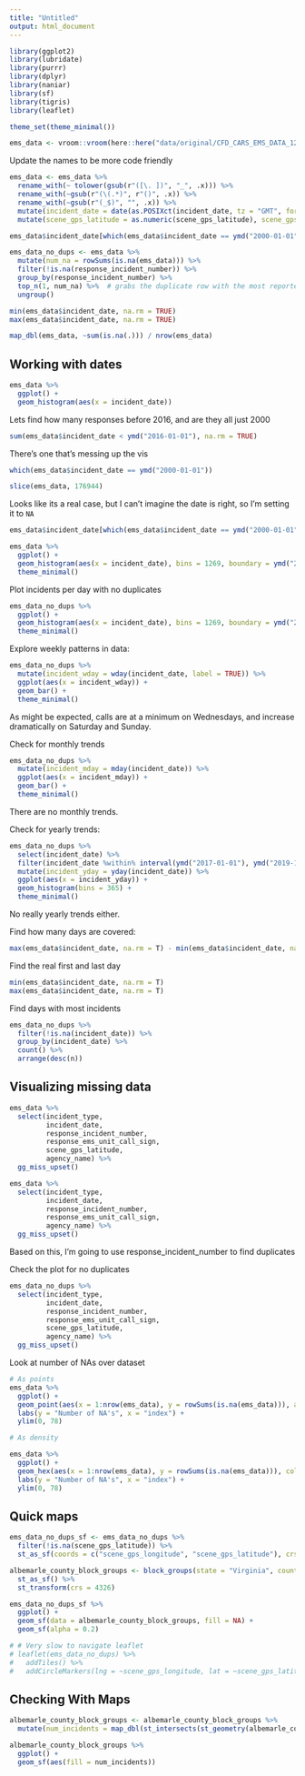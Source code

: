 ```yaml
---
title: "Untitled"
output: html_document
---
```


```r
library(ggplot2)
library(lubridate)
library(purrr)
library(dplyr)
library(naniar)
library(sf)
library(tigris)
library(leaflet)

theme_set(theme_minimal())
```


```r
ems_data <- vroom::vroom(here::here("data/original/CFD_CARS_EMS_DATA_121616TO51320.csv"), col_types = paste0(rep("c", 78), collapse = ""))
```

Update the names to be more code friendly

```r
ems_data <- ems_data %>% 
  rename_with(~ tolower(gsub(r"([\. ])", "_", .x))) %>% 
  rename_with(~gsub(r"(\(.*)", r"()", .x)) %>%
  rename_with(~gsub(r"(_$)", "", .x)) %>% 
  mutate(incident_date = date(as.POSIXct(incident_date, tz = "GMT", format = "%m/%d/%Y %H:%M:%S"))) %>% 
  mutate(scene_gps_latitude = as.numeric(scene_gps_latitude), scene_gps_longitude = as.numeric(scene_gps_longitude)) 

ems_data$incident_date[which(ems_data$incident_date == ymd("2000-01-01"))] <- NA # remove weird date from data

ems_data_no_dups <- ems_data %>% 
  mutate(num_na = rowSums(is.na(ems_data))) %>% 
  filter(!is.na(response_incident_number)) %>% 
  group_by(response_incident_number) %>% 
  top_n(1, num_na) %>%  # grabs the duplicate row with the most reported values 
  ungroup()
```



```r
min(ems_data$incident_date, na.rm = TRUE)
max(ems_data$incident_date, na.rm = TRUE)

```

```r
map_dbl(ems_data, ~sum(is.na(.))) / nrow(ems_data)
```

## Working with dates

```r
ems_data %>% 
  ggplot() +
  geom_histogram(aes(x = incident_date))
```

Lets find how many responses before 2016, and are they all just 2000

```r
sum(ems_data$incident_date < ymd("2016-01-01"), na.rm = TRUE)
```

There's one that's messing up the vis

```r
which(ems_data$incident_date == ymd("2000-01-01"))
```
```r
slice(ems_data, 176944)
```
 
Looks like its a real case, but I can't imagine the date is right, so I'm setting it to `NA`

```r
ems_data$incident_date[which(ems_data$incident_date == ymd("2000-01-01"))] <- NA
```

```r
ems_data %>% 
  ggplot() +
  geom_histogram(aes(x = incident_date), bins = 1269, boundary = ymd("2019-05-13")) +
  theme_minimal()
```

Plot incidents per day with no duplicates

```r
ems_data_no_dups %>% 
  ggplot() +
  geom_histogram(aes(x = incident_date), bins = 1269, boundary = ymd("2019-05-13")) +
  theme_minimal()
```

Explore weekly patterns in data:

```r
ems_data_no_dups %>% 
  mutate(incident_wday = wday(incident_date, label = TRUE)) %>% 
  ggplot(aes(x = incident_wday)) +
  geom_bar() +
  theme_minimal()
```
As might be expected, calls are at a minimum on Wednesdays, and increase dramatically on Saturday and Sunday. 


Check for monthly trends

```r
ems_data_no_dups %>% 
  mutate(incident_mday = mday(incident_date)) %>% 
  ggplot(aes(x = incident_mday)) +
  geom_bar() +
  theme_minimal()
```

There are no monthly trends. 

Check for yearly trends:

```r
ems_data_no_dups %>% 
  select(incident_date) %>% 
  filter(incident_date %within% interval(ymd("2017-01-01"), ymd("2019-12-31"))) %>% 
  mutate(incident_yday = yday(incident_date)) %>% 
  ggplot(aes(x = incident_yday)) +
  geom_histogram(bins = 365) +
  theme_minimal()
```

No really yearly trends either. 

Find how many days are covered:

```r
max(ems_data$incident_date, na.rm = T) - min(ems_data$incident_date, na.rm = T)
```
 
Find the real first and last day
```r
min(ems_data$incident_date, na.rm = T)
max(ems_data$incident_date, na.rm = T)
```

Find days with most incidents

```r
ems_data_no_dups %>% 
  filter(!is.na(incident_date)) %>% 
  group_by(incident_date) %>% 
  count() %>% 
  arrange(desc(n))
```


## Visualizing missing data

```r
ems_data %>% 
  select(incident_type, 
         incident_date, 
         response_incident_number,
         response_ems_unit_call_sign,
         scene_gps_latitude,
         agency_name) %>% 
  gg_miss_upset()

ems_data %>% 
  select(incident_type, 
         incident_date, 
         response_incident_number,
         response_ems_unit_call_sign,
         agency_name) %>% 
  gg_miss_upset()
```

Based on this, I'm going to use response_incident_number to find duplicates


Check the plot for no duplicates
```r
ems_data_no_dups %>% 
  select(incident_type, 
         incident_date, 
         response_incident_number,
         response_ems_unit_call_sign,
         scene_gps_latitude,
         agency_name) %>% 
  gg_miss_upset()
```

Look at number of NAs over dataset

```r
# As points
ems_data %>% 
  ggplot() +
  geom_point(aes(x = 1:nrow(ems_data), y = rowSums(is.na(ems_data))), alpha = 0.3) + 
  labs(y = "Number of NA's", x = "index") +
  ylim(0, 78)

# As density

ems_data %>% 
  ggplot() +
  geom_hex(aes(x = 1:nrow(ems_data), y = rowSums(is.na(ems_data))), color = "grey1", size = 0.2) + 
  labs(y = "Number of NA's", x = "index") +
  ylim(0, 78)
```

## Quick maps

```r
ems_data_no_dups_sf <- ems_data_no_dups %>% 
  filter(!is.na(scene_gps_latitude)) %>% 
  st_as_sf(coords = c("scene_gps_longitude", "scene_gps_latitude"), crs = 4326)

albemarle_county_block_groups <- block_groups(state = "Virginia", county = c("Albemarle", "Charlottesville"), cb = TRUE) %>% 
  st_as_sf() %>% 
  st_transform(crs = 4326)
```

```r
ems_data_no_dups_sf %>% 
  ggplot() +
  geom_sf(data = albemarle_county_block_groups, fill = NA) +
  geom_sf(alpha = 0.2)
```

```r
# # Very slow to navigate leaflet
# leaflet(ems_data_no_dups) %>%
#   addTiles() %>%
#   addCircleMarkers(lng = ~scene_gps_longitude, lat = ~scene_gps_latitude, radius = 1)
```

## Checking With Maps

```r

albemarle_county_block_groups <- albemarle_county_block_groups %>% 
  mutate(num_incidents = map_dbl(st_intersects(st_geometry(albemarle_county_block_groups), ems_data_no_dups_sf), length))
```

```r
albemarle_county_block_groups %>% 
  ggplot() +
  geom_sf(aes(fill = num_incidents))
```

